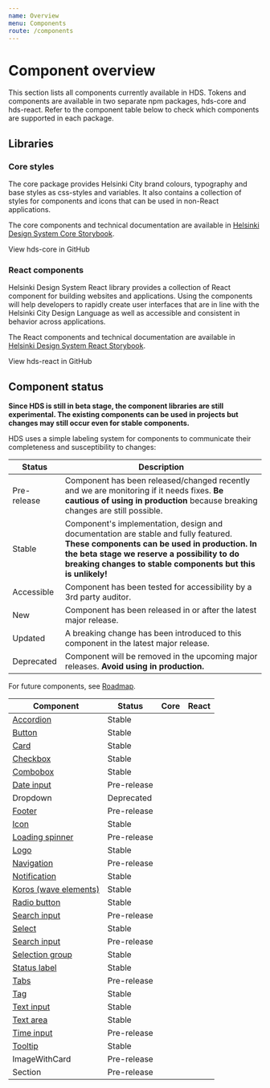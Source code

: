 ```yaml
---
name: Overview
menu: Components
route: /components
---
```





# Component overview

<LargeParagraph>
    This section lists all components currently available in HDS. Tokens and components are available in two separate npm packages, hds-core and hds-react. Refer to the component table below to check which components are supported in each package. 
</LargeParagraph>

## Libraries

### Core styles

The core package provides Helsinki City brand colours, typography and base styles as css-styles and variables. It also contains a collection of styles for components and icons that can be used in non-React applications.

The core components and technical documentation are available in [Helsinki Design System Core Storybook](/storybook/core).

<Link href="https://github.com/City-of-Helsinki/helsinki-design-system/tree/master/packages/core" external>View hds-core in GitHub</Link>

### React components

Helsinki Design System React library provides a collection of React component for building websites and applications. Using the components will help developers to rapidly create user interfaces that are in line with the Helsinki City Design Language as well as accessible and consistent in behavior across applications.

The React components and technical documentation are available in [Helsinki Design System React Storybook](/storybook/react).

<Link href="https://github.com/City-of-Helsinki/helsinki-design-system/tree/master/packages/react" external>View hds-react in GitHub</Link>

## Component status

**Since HDS is still in beta stage, the component libraries are still experimental. The existing components can be used in projects but changes may still occur even for stable components.**

HDS uses a simple labeling system for components to communicate their completeness and susceptibility to changes:

Status                                               | Description
-----------------------------------------------------|--------------
<StatusLabel type="alert">Pre-release</StatusLabel>  | Component has been released/changed recently and we are monitoring if it needs fixes. **Be cautious of using in production** because breaking changes are still possible.
<StatusLabel type="info">Stable</StatusLabel>        | Component's implementation, design and documentation are stable and fully featured. **These components can be used in production.** **In the beta stage we reserve a possibility to do breaking changes to stable components but this is unlikely!** 
<StatusLabel type="success">Accessible</StatusLabel> | Component has been tested for accessibility by a 3rd party auditor.
<StatusLabel>New</StatusLabel>                       | Component has been released in or after the latest major release.
<StatusLabel type="error">Updated</StatusLabel>      | A breaking change has been introduced to this component in the latest major release.
<StatusLabel type="error">Deprecated</StatusLabel>   | Component will be removed in the upcoming major releases. **Avoid using in production.**

For future components, see [Roadmap](/about/roadmap).

Component                                                        | Status                                               | Core                                                                          | React
-----------------------------------------------------------------|------------------------------------------------------|-------------------------------------------------------------------------------|----------------------------------------------------------------------
[Accordion](/components/accordion)                               | <StatusLabel type="info">Stable</StatusLabel>        |                                                                               | [<IconCheck/>](/storybook/react/?path=/story/components-accordion--default)
[Button](/components/button)                                     | <StatusLabel type="info">Stable</StatusLabel>        | [<IconCheck/>](/storybook/core/?path=/story/components-button--primary)       | [<IconCheck/>](/storybook/react/?path=/story/components-button--primary)
[Card](/components/card)                                         | <StatusLabel type="info">Stable</StatusLabel>        | [<IconCheck/>](/storybook/core/?path=/story/components-card--empty)           | [<IconCheck/>](/storybook/react/?path=/story/components-card--empty)
[Checkbox](/components/checkbox)                                 | <StatusLabel type="info">Stable</StatusLabel>        | [<IconCheck/>](/storybook/core/?path=/story/components-checkbox--default)     | [<IconCheck/>](/storybook/react/?path=/story/components-checkbox--default)
[Combobox](/components/dropdown)                                 | <StatusLabel type="info">Stable</StatusLabel>        |                                                                               | [<IconCheck/>](/storybook/react/?path=/story/components-dropdowns-combobox--default)
[Date input](/components/date-input)                             | <StatusLabel type="alert">Pre-release</StatusLabel>  |                                                                               | [<IconCheck/>](/storybook/react/?path=/story/components-dateinput--default)
Dropdown                                                         | <StatusLabel type="error">Deprecated</StatusLabel>   |                                                                               |
[Footer](/components/footer)                                     | <StatusLabel type="alert">Pre-release</StatusLabel>  |                                                                               | [<IconCheck/>](/storybook/react/?path=/story/components-footer--default)
[Icon](/components/icons)                                        | <StatusLabel type="info">Stable</StatusLabel>        | [<IconCheck/>](/storybook/core/?path=/story/icons-icons--discord)             | [<IconCheck/>](/storybook/react/?path=/story/icons-some--icondiscord)
[Loading spinner](/components/spinner)                           | <StatusLabel type="alert">Pre-release</StatusLabel>  | [<IconCheck/>](/storybook/core/?path=/story/components-loading-spinner--default) | [<IconCheck/>](/storybook/react/?path=/story/components-loadingspinner--default)
[Logo](/components/logo)                                         | <StatusLabel type="info">Stable</StatusLabel>        |                                                                               | [<IconCheck/>](/storybook/react/?path=/story/components-logo--playground)
[Navigation](/components/navigation)                             | <StatusLabel type="alert">Pre-release</StatusLabel>  |                                                                               | [<IconCheck/>](/storybook/react/?path=/story/components-navigation)
[Notification](/components/notification)                         | <StatusLabel type="info">Stable</StatusLabel>        | [<IconCheck/>](/storybook/core/?path=/story/components-notification--default) | [<IconCheck/>](/storybook/react/?path=/story/components-notification--default)
[Koros (wave elements)](/components/koros)                       | <StatusLabel type="info">Stable</StatusLabel>        | [<IconCheck/>](/storybook/core/?path=/story/components-koros--basic)          | [<IconCheck/>](/storybook/react/?path=/story/components-koros--basic)
[Radio button](/components/radio-button)                         | <StatusLabel type="info">Stable</StatusLabel>        | [<IconCheck/>](/storybook/core/?path=/story/components-radio-button--default) | [<IconCheck/>](/storybook/react/?path=/story/components-radiobutton--default)
[Search input](/components/search-input)                         | <StatusLabel type="alert">Pre-release</StatusLabel>  | [<IconCheck/>](/storybook/core/?path=/story/components-search-input--default) | [<IconCheck/>](/storybook/react/?path=/story/components-searchinput--default)
[Select](/components/dropdown)                                   | <StatusLabel type="info">Stable</StatusLabel>        |                                                                               | [<IconCheck/>](/storybook/react/?path=/story/components-dropdowns-select--default)
[Search input](/components/search-input)                         | <StatusLabel type="alert">Pre-release</StatusLabel>  |                                                                               | [<IconCheck/>](/storybook/react/?path=/story/components-searchinput--default)
[Selection group](/components/selection-group)                   | <StatusLabel type="info">Stable</StatusLabel>        | [<IconCheck/>](/storybook/core/?path=/story/components-selection-group--default) | [<IconCheck/>](/storybook/react/?path=/story/components-selectiongroup--default)
[Status label](/components/status-label)                         | <StatusLabel type="info">Stable</StatusLabel>        | [<IconCheck/>](/storybook/core/?path=/story/components-status-label--default) | [<IconCheck/>](/storybook/react/?path=/story/components-status-label)
[Tabs](/components/tabs)                                         | <StatusLabel type="alert">Pre-release</StatusLabel>  |                                                                               | [<IconCheck/>](/storybook/react/?path=/story/components-tabs--default)
[Tag](/components/tag)                                           | <StatusLabel type="info">Stable</StatusLabel>        | [<IconCheck/>](/storybook/core/?path=/story/components-tag--default)          | [<IconCheck/>](/storybook/react/?path=/story/components-tag--default)
[Text input](/components/text-field)                             | <StatusLabel type="info">Stable</StatusLabel>        | [<IconCheck/>](/storybook/core/?path=/story/components-textinput--default)    | [<IconCheck/>](/storybook/react/?path=/story/components-textinput--default)
[Text area](/components/text-field#text-area)                    | <StatusLabel type="info">Stable</StatusLabel>        | [<IconCheck/>](/storybook/core/?path=/story/components-text-input--default)   | [<IconCheck/>](/storybook/react/?path=/story/components-textarea--default)
[Time input](/components/time-input)                             | <StatusLabel type="alert">Pre-release</StatusLabel>  |                                                                               | [<IconCheck/>](/storybook/react/?path=/story/components-timeinput--default)
[Tooltip](/components/tooltip)                                   | <StatusLabel type="info">Stable</StatusLabel>        |                                                                               | [<IconCheck/>](/storybook/react/?path=/story/components-tooltip--default)
ImageWithCard                                                    | <StatusLabel type="alert">Pre-release</StatusLabel>  |                                                                               | [<IconCheck/>](/storybook/react/?path=/story/components-imagewithcard--default)
Section                                                          | <StatusLabel type="alert">Pre-release</StatusLabel>  |                                                                               | [<IconCheck/>](/storybook/react/?path=/story/components-section--with-koros)
